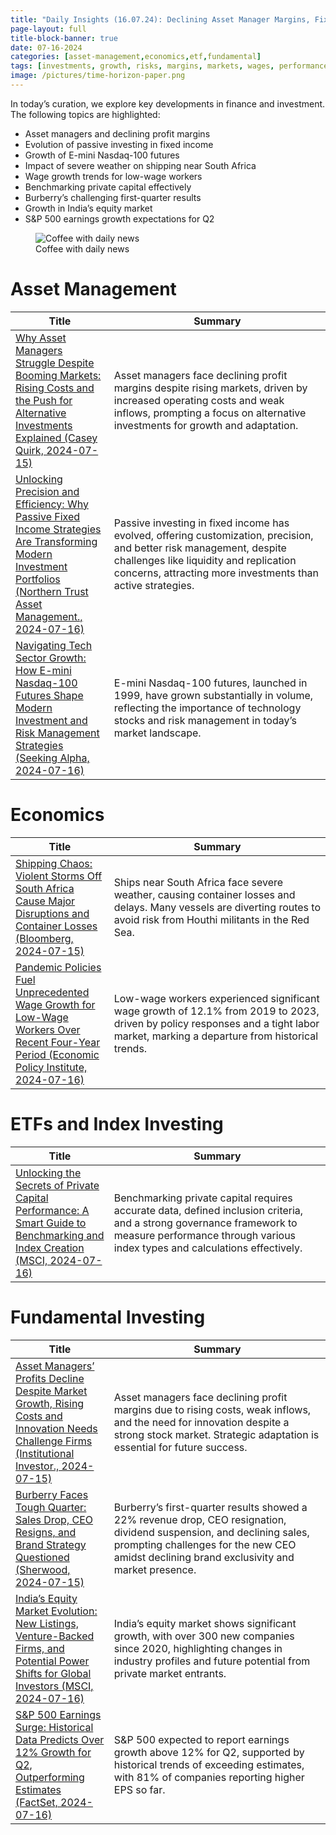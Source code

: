 ```yaml
---
title: "Daily Insights (16.07.24): Declining Asset Manager Margins, Fixed Income Trends, Nasdaq-100 Futures Growth, and Surging India Equity Market"
page-layout: full
title-block-banner: true
date: 07-16-2024
categories: [asset-management,economics,etf,fundamental]
tags: [investments, growth, risks, margins, markets, wages, performance, technology, adaptation, revenue]
image: /pictures/time-horizon-paper.png
---
```


::: {layout-ncol=2}

:::{#first-column}
In today's curation, we explore key developments in finance and investment. The following topics are highlighted:

- Asset managers and declining profit margins
- Evolution of passive investing in fixed income
- Growth of E-mini Nasdaq-100 futures
- Impact of severe weather on shipping near South Africa
- Wage growth trends for low-wage workers
- Benchmarking private capital effectively
- Burberry's challenging first-quarter results
- Growth in India's equity market
- S&P 500 earnings growth expectations for Q2
:::

:::{#second-column}
![Coffee with daily news](/pictures/time-horizon-paper.png)
:::

:::




# Asset Management
| Title | Summary |
|-----|-----------|
| [Why Asset Managers Struggle Despite Booming Markets: Rising Costs and the Push for Alternative Investments Explained (Casey Quirk, 2024-07-15)](https://www.institutionalinvestor.com/article/2dhfi05x8k2pr2loq4v0g/corner-office/asset-manager-profit-margins-get-thinner)   | Asset managers face declining profit margins despite rising markets, driven by increased operating costs and weak inflows, prompting a focus on alternative investments for growth and adaptation. |
| [Unlocking Precision and Efficiency: Why Passive Fixed Income Strategies Are Transforming Modern Investment Portfolios (Northern Trust Asset Management., 2024-07-16)](https://www.institutionalinvestor.com/article/2dg5aji7ohkluumcrwy68/innovation/index-investing-as-an-active-decision-implications-for-fixed-income-investors)   | Passive investing in fixed income has evolved, offering customization, precision, and better risk management, despite challenges like liquidity and replication concerns, attracting more investments than active strategies. |
| [Navigating Tech Sector Growth: How E-mini Nasdaq-100 Futures Shape Modern Investment and Risk Management Strategies (Seeking Alpha, 2024-07-16)](https://seekingalpha.com/article/4703878-tech-growth-25-years-nasdaq-futures)   | E-mini Nasdaq-100 futures, launched in 1999, have grown substantially in volume, reflecting the importance of technology stocks and risk management in today's market landscape. |

# Economics
| Title | Summary |
|-----|-----------|
| [Shipping Chaos: Violent Storms Off South Africa Cause Major Disruptions and Container Losses (Bloomberg, 2024-07-15)](https://finance.yahoo.com/news/ships-fleeing-red-sea-now-160349344.html)   | Ships near South Africa face severe weather, causing container losses and delays. Many vessels are diverting routes to avoid risk from Houthi militants in the Red Sea. |
| [Pandemic Policies Fuel Unprecedented Wage Growth for Low-Wage Workers Over Recent Four-Year Period (Economic Policy Institute, 2024-07-16)](https://angrybearblog.com/2024/06/fastest-wage-growth-over-the-last-four-years)   | Low-wage workers experienced significant wage growth of 12.1% from 2019 to 2023, driven by policy responses and a tight labor market, marking a departure from historical trends. |

# ETFs and Index Investing
| Title | Summary |
|-----|-----------|
| [Unlocking the Secrets of Private Capital Performance: A Smart Guide to Benchmarking and Index Creation (MSCI, 2024-07-16)](https://www.msci.com/www/blog-posts/the-cornerstones-of/04783300823)   | Benchmarking private capital requires accurate data, defined inclusion criteria, and a strong governance framework to measure performance through various index types and calculations effectively. |

# Fundamental Investing
| Title | Summary |
|-----|-----------|
| [Asset Managers' Profits Decline Despite Market Growth, Rising Costs and Innovation Needs Challenge Firms (Institutional Investor., 2024-07-15)](https://www.institutionalinvestor.com/article/2dhfi05x8k2pr2loq4v0g/corner-office/asset-manager-profit-margins-get-thinner)   | Asset managers face declining profit margins due to rising costs, weak inflows, and the need for innovation despite a strong stock market. Strategic adaptation is essential for future success. |
| [Burberry Faces Tough Quarter: Sales Drop, CEO Resigns, and Brand Strategy Questioned (Sherwood, 2024-07-15)](https://sherwood.news/markets/europes-luxury-stocks-have-boomed-burberry-got-left-behind/)   | Burberry's first-quarter results showed a 22% revenue drop, CEO resignation, dividend suspension, and declining sales, prompting challenges for the new CEO amidst declining brand exclusivity and market presence. |
| [India's Equity Market Evolution: New Listings, Venture-Backed Firms, and Potential Power Shifts for Global Investors (MSCI, 2024-07-16)](https://www.msci.com/www/blog-posts/india-s-changed-and-changing/04777168512)   | India's equity market shows significant growth, with over 300 new companies since 2020, highlighting changes in industry profiles and future potential from private market entrants. |
| [S&P 500 Earnings Surge: Historical Data Predicts Over 12% Growth for Q2, Outperforming Estimates (FactSet, 2024-07-16)](https://insight.factset.com/sp-500-will-likely-report-earnings-growth-of-at-least-12-for-q2)   | S&P 500 expected to report earnings growth above 12% for Q2, supported by historical trends of exceeding estimates, with 81% of companies reporting higher EPS so far. |

